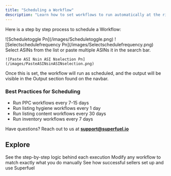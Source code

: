 ```yaml
---
title: "Scheduling a Workflow"
description: "Learn how to set workflows to run automatically at the right frequency for each task"
---
```


Here is a step by step process to schedule a Workflow:

<Steps>
  <Step title='Navigate to "My Workflows", and toggle "Schedule Workflow"'>
    ![Scheduletoggle Pn](/images/Scheduletoggle.png)
  </Step>
  <Step title="Enable Auto-run and select the required frequency">
    ![Selectschedulefrequency Pn](/images/Selectschedulefrequency.png)
  </Step>
  <Step title="Select ASINs, and schedule">
    Select ASINs from the list or paste multiple ASINs it in the search bar.

    ![Paste ASI Nsin ASI Nselection Pn](/images/PasteASINsinASINselection.png)
  </Step>
</Steps>

Once this is set, the workflow will run as scheduled, and the output will be visible in the Output section found on the navbar.

### **Best Practices for Scheduling**

- Run PPC workflows every 7-15 days
- Run listing hygiene workflows every 1 day
- Run listing content workflows every 30 days
- Run inventory workflows every 7 days

Have questions? Reach out to us at [**support@superfuel.io**](mailto:support@superfuel.io)

## Explore

<Columns cols={3}>
  <Card title="Execution Trace" icon="magnifying-glass-minus" href="https://docs.superfuel.io/features/execution-trace">
    See the step-by-step logic behind each execution
  </Card>
  <Card title="Editing a Workflow" icon="screwdriver-wrench" href="https://docs.superfuel.io/features/editing-workflow">
    Modify any workflow to match exactly what you do manually
  </Card>
  <Card title="Best Practices" icon="lightbulb" href="https://docs.superfuel.io/more-resources/success-stories">
    See how successful sellers set up and use Superfuel
  </Card>
</Columns>